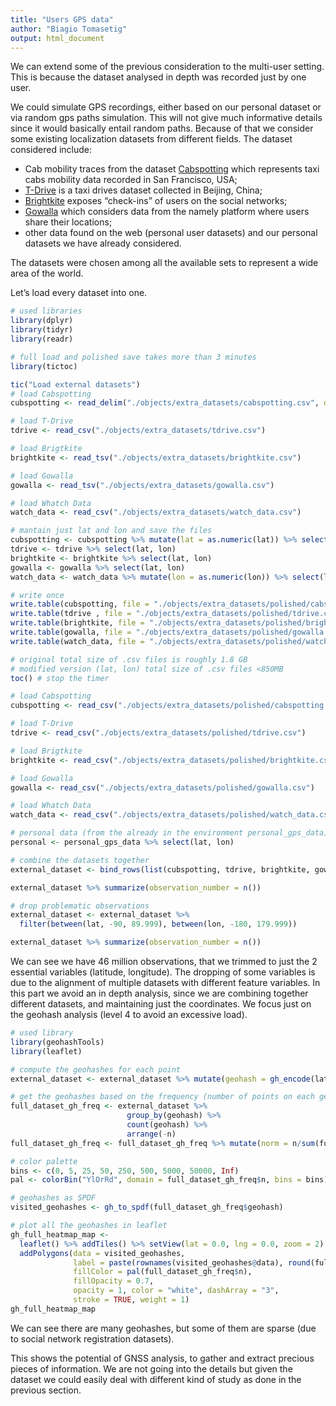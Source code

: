 ```yaml
---
title: "Users GPS data"
author: "Biagio Tomasetig"
output: html_document
---
```


We can extend some of the previous consideration to the multi-user setting. This is because the dataset analysed in depth was recorded just by one user.

We could simulate GPS recordings, either based on our personal dataset or via random gps paths simulation. This will not give much informative details since it would basically entail random paths. Because of that we consider some existing localization datasets from different fields. The dataset considered include:

-   Cab mobility traces from the dataset [Cabspotting](http://cabspotting.org) which represents taxi cabs mobility data recorded in San Francisco, USA;
-   [T-Drive](https://www.microsoft.com/en-us/research/publication/t-drive-trajectory-data-sample/) is a taxi drives dataset collected in Beijing, China;
-   [Brightkite](https://snap.stanford.edu/data/loc-brightkite.html) exposes "check-ins" of users on the social networks;
-   [Gowalla](https://snap.stanford.edu/data/loc-gowalla.html) which considers data from the namely platform where users share their locations;
-   other data found on the web (personal user datasets) and our personal datasets we have already considered.

The datasets were chosen among all the available sets to represent a wide area of the world.

Let's load every dataset into one.

```r
# used libraries
library(dplyr)
library(tidyr)
library(readr)
```

```r
# full load and polished save takes more than 3 minutes
library(tictoc)

tic("Load external datasets")
# load Cabspotting
cubspotting <- read_delim("./objects/extra_datasets/cabspotting.csv", delim =" ")

# load T-Drive
tdrive <- read_csv("./objects/extra_datasets/tdrive.csv")

# load Brigtkite
brightkite <- read_tsv("./objects/extra_datasets/brightkite.csv")

# load Gowalla
gowalla <- read_tsv("./objects/extra_datasets/gowalla.csv")

# load Whatch Data
watch_data <- read_csv("./objects/extra_datasets/watch_data.csv")

# mantain just lat and lon and save the files
cubspotting <- cubspotting %>% mutate(lat = as.numeric(lat)) %>% select(lat, lon)
tdrive <- tdrive %>% select(lat, lon)
brightkite <- brightkite %>% select(lat, lon)
gowalla <- gowalla %>% select(lat, lon)
watch_data <- watch_data %>% mutate(lon = as.numeric(lon)) %>% select(lat, lon)

# write once
write.table(cubspotting, file = "./objects/extra_datasets/polished/cabspotting.csv", sep=",", row.names=FALSE)
write.table(tdrive , file = "./objects/extra_datasets/polished/tdrive.csv", sep=",", row.names=FALSE)
write.table(brightkite, file = "./objects/extra_datasets/polished/brightkite.csv", sep=",", row.names=FALSE)
write.table(gowalla, file = "./objects/extra_datasets/polished/gowalla.csv", sep=",", row.names=FALSE)
write.table(watch_data, file = "./objects/extra_datasets/polished/watch_data.csv", sep=",", row.names=FALSE)

# original total size of .csv files is roughly 1.8 GB
# modified version (lat, lon) total size of .csv files <850MB
toc() # stop the timer
```

```r
# load Cabspotting
cubspotting <- read_csv("./objects/extra_datasets/polished/cabspotting.csv")

# load T-Drive
tdrive <- read_csv("./objects/extra_datasets/polished/tdrive.csv")

# load Brigtkite
brightkite <- read_csv("./objects/extra_datasets/polished/brightkite.csv")

# load Gowalla
gowalla <- read_csv("./objects/extra_datasets/polished/gowalla.csv")

# load Whatch Data
watch_data <- read_csv("./objects/extra_datasets/polished/watch_data.csv")

# personal data (from the already in the environment personal_gps_data)
personal <- personal_gps_data %>% select(lat, lon)

# combine the datasets together
external_dataset <- bind_rows(list(cubspotting, tdrive, brightkite, gowalla, personal))

external_dataset %>% summarize(observation_number = n())

# drop problematic observations
external_dataset <- external_dataset %>%
  filter(between(lat, -90, 89.999), between(lon, -180, 179.999))

external_dataset %>% summarize(observation_number = n())

```

We can see we have 46 million observations, that we trimmed to just the 2 essential variables (latitude, longitude). The dropping of some variables is due to the alignment of multiple datasets with different feature variables. In this part we avoid an in depth analysis, since we are combining together different datasets, and maintaining just the coordinates. We focus just on the geohash analysis (level 4 to avoid an excessive load).

```r
# used library
library(geohashTools)
library(leaflet)

# compute the geohashes for each point
external_dataset <- external_dataset %>% mutate(geohash = gh_encode(lat, lon, 4L))

# get the geohashes based on the frequency (number of points on each geohash)
full_dataset_gh_freq <- external_dataset %>% 
                          group_by(geohash) %>%
                          count(geohash) %>%
                          arrange(-n)
full_dataset_gh_freq <- full_dataset_gh_freq %>% mutate(norm = n/sum(full_dataset_gh_freq$n))

# color palette
bins <- c(0, 5, 25, 50, 250, 500, 5000, 50000, Inf)
pal <- colorBin("YlOrRd", domain = full_dataset_gh_freq$n, bins = bins)

# geohashes as SPDF
visited_geohashes <- gh_to_spdf(full_dataset_gh_freq$geohash)

# plot all the geohashes in leaflet
gh_full_heatmap_map <- 
  leaflet() %>% addTiles() %>% setView(lat = 0.0, lng = 0.0, zoom = 2) %>% 
  addPolygons(data = visited_geohashes,
              label = paste(rownames(visited_geohashes@data), round(full_dataset_gh_freq$norm*100, 2), sep=" - "),
              fillColor = pal(full_dataset_gh_freq$n),
              fillOpacity = 0.7,
              opacity = 1, color = "white", dashArray = "3",
              stroke = TRUE, weight = 1)
gh_full_heatmap_map
```

We can see there are many geohashes, but some of them are sparse (due to social network registration datasets).

This shows the potential of GNSS analysis, to gather and extract precious pieces of information. We are not going into the details but given the dataset we could easily deal with different kind of study as done in the previous section.
